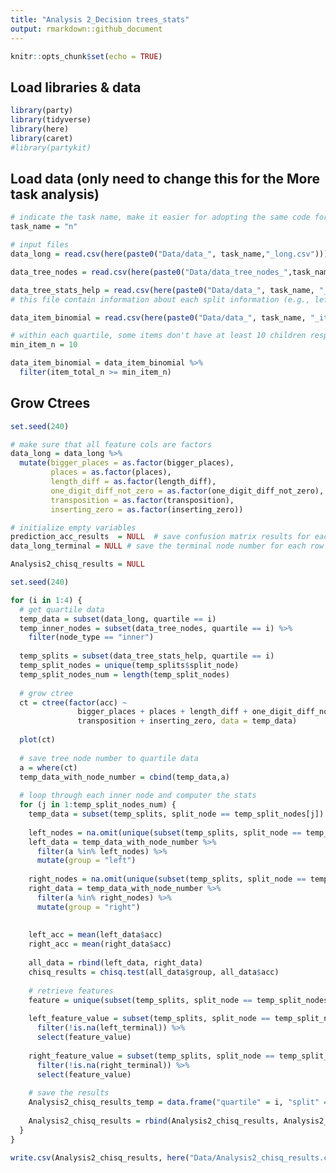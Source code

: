 ```yaml
---
title: "Analysis 2_Decision trees_stats"
output: rmarkdown::github_document
---
```


```r
knitr::opts_chunk$set(echo = TRUE)
```
## Load libraries & data
```r
library(party)
library(tidyverse)
library(here)
library(caret)
#library(partykit) 
```
## Load data (only need to change this for the More task analysis)
```r
# indicate the task name, make it easier for adopting the same code for both the N and M tasks
task_name = "n"

# input files
data_long = read.csv(here(paste0("Data/data_", task_name,"_long.csv")))

data_tree_nodes = read.csv(here(paste0("Data/data_tree_nodes_",task_name,".csv")))

data_tree_stats_help = read.csv(here(paste0("Data/data_", task_name, "_tree_stats_helper.csv")))
# this file contain information about each split information (e.g., left/right terminal nodes, the splitting features, left/right feature_value)

data_item_binomial = read.csv(here(paste0("Data/data_", task_name, "_item_binomial.csv")))

# within each quartile, some items don't have at least 10 children responses. exclude them from the item level accuracy graph, but not the overall analysis???
min_item_n = 10

data_item_binomial = data_item_binomial %>% 
  filter(item_total_n >= min_item_n) 
```

## Grow Ctrees
```r
set.seed(240)

# make sure that all feature cols are factors
data_long = data_long %>%
  mutate(bigger_places = as.factor(bigger_places),
         places = as.factor(places),
         length_diff = as.factor(length_diff),
         one_digit_diff_not_zero = as.factor(one_digit_diff_not_zero),
         transposition = as.factor(transposition),
         inserting_zero = as.factor(inserting_zero))

# initialize empty variables 
prediction_acc_results  = NULL  # save confusion matrix results for each tree
data_long_terminal = NULL # save the terminal node number for each row (or trial), for plotting the item-level accuracy graphs for each quartile

Analysis2_chisq_results = NULL

set.seed(240)

for (i in 1:4) {
  # get quartile data
  temp_data = subset(data_long, quartile == i) 
  temp_inner_nodes = subset(data_tree_nodes, quartile == i) %>%
    filter(node_type == "inner") 
  
  temp_splits = subset(data_tree_stats_help, quartile == i)
  temp_split_nodes = unique(temp_splits$split_node)
  temp_split_nodes_num = length(temp_split_nodes)
  
  # grow ctree
  ct = ctree(factor(acc) ~ 
               bigger_places + places + length_diff + one_digit_diff_not_zero +
               transposition + inserting_zero, data = temp_data)
  
  plot(ct)
  
  # save tree node number to quartile data
  a = where(ct)
  temp_data_with_node_number = cbind(temp_data,a)
  
  # loop through each inner node and computer the stats
  for (j in 1:temp_split_nodes_num) {
    temp_data = subset(temp_splits, split_node == temp_split_nodes[j])
    
    left_nodes = na.omit(unique(subset(temp_splits, split_node == temp_split_nodes[j])$left_terminal))
    left_data = temp_data_with_node_number %>%
      filter(a %in% left_nodes) %>%
      mutate(group = "left")
    
    right_nodes = na.omit(unique(subset(temp_splits, split_node == temp_split_nodes[j])$right_terminal))
    right_data = temp_data_with_node_number %>%
      filter(a %in% right_nodes) %>%
      mutate(group = "right")
    
   
    left_acc = mean(left_data$acc)
    right_acc = mean(right_data$acc)
    
    all_data = rbind(left_data, right_data)
    chisq_results = chisq.test(all_data$group, all_data$acc)
    
    # retrieve features
    feature = unique(subset(temp_splits, split_node == temp_split_nodes[j])$feature)
    
    left_feature_value = subset(temp_splits, split_node == temp_split_nodes[j]) %>%
      filter(!is.na(left_terminal)) %>%
      select(feature_value)
    
    right_feature_value = subset(temp_splits, split_node == temp_split_nodes[j]) %>%
      filter(!is.na(right_terminal)) %>%
      select(feature_value)
    
    # save the results
    Analysis2_chisq_results_temp = data.frame("quartile" = i, "split" = temp_split_nodes[j], "left_acc" = left_acc, "right_acc" = right_acc,"chisq_value" = chisq_results$statistic, "chisq_df" = chisq_results$parameter, "chisq_p" = chisq_results$p.value, "feature" = feature, "left_feature_value" = unique(left_feature_value$feature_value), "right_feature_value" = unique(right_feature_value$feature_value))
    
    Analysis2_chisq_results = rbind(Analysis2_chisq_results, Analysis2_chisq_results_temp)
  }
}

write.csv(Analysis2_chisq_results, here("Data/Analysis2_chisq_results.csv"), row.names = FALSE)
```
